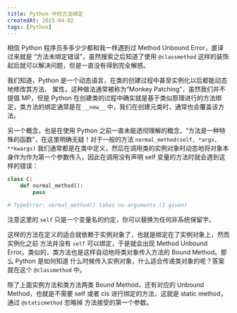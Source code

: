 ```yaml
---
title: Python 中的方法绑定
createdAt: 2015-04-02
tags: [Python]
---
```


相信 Python 程序员多多少少都和我一样遇到过 Method Unbound Error，直译过来就是 “方法未绑定错误”，虽然搜索之后知道了使用 `@classmethod` 这样的装饰起后就可以解决问题，但是一直没有得到完全解惑。

我们知道，Python 是一个动态语言，在类的创建过程中甚至实例化以后都能动态地修改其方法、 属性，这种做法通常被称为“Monkey Patching”，虽然我们并不提倡 MP，但是 Python 在创建类的过程中确实就是基于类似原理进行的方法绑定，类方法的绑定通常是在 `__new__` 中，我们在创建元类时，通常也会覆盖该方法。

另一个概念，也是在使用 Python 之前一直未能透彻理解的概念，“方法是一种特殊的函数”，在这里明确无疑！对于一般的方法 `normal_method(self, *args, **kwargs)` 我们通常都是在类中定义，然后在调用类的实例对象时动态地将对象本身作为作为第一个参数传入，因此在调用没有声明 self 变量的方法时就会遇到这样的错误：

```python
class C:
    def normal_method():
        pass

# TypeError: normal_method() takes no arguments (1 given)
```

注意这里的 `self` 只是一个变量名的约定，你可以替换为任何非系统保留字。

这样的方法在定义的适合就依赖于实例对象了，也就是绑定在了实例对象上，然而实例化之前 方法并没有 `self` 可以绑定，于是就会出现 Method Unbound Error。类似的，类方法也是这样自动地将类对象传入方法的 Bound Method。那么 Python 是如何知道 什么时候传入实例对象，什么适合传递类对象的呢？答案就在这个 `@classmethod` 中。

除了上面实例方法和类方法两类 Bound Method，还有对应的 Unbound Method，也就是不需要 self 或者 cls 进行绑定的方法，这就是 static method，通过 `@staticmethod` 忽略掉 方法接受的第一个参数。
